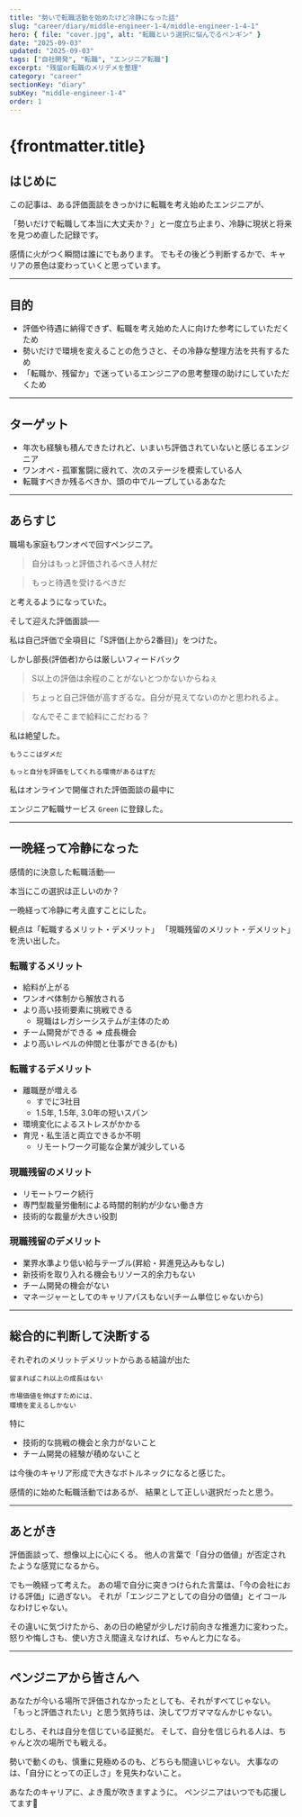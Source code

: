 ```yaml
---
title: "勢いで転職活動を始めたけど冷静になった話"
slug: "career/diary/middle-engineer-1-4/middle-engineer-1-4-1"
hero: { file: "cover.jpg", alt: "転職という選択に悩んでるペンギン" }
date: "2025-09-03"
updated: "2025-09-03"
tags: ["自社開発", "転職", "エンジニア転職"]
excerpt: "残留or転職のメリデメを整理"
category: "career"
sectionKey: "diary"
subKey: "middle-engineer-1-4"
order: 1
---
```


# {frontmatter.title}

## はじめに
この記事は、ある評価面談をきっかけに転職を考え始めたエンジニアが、

「勢いだけで転職して本当に大丈夫か？」と一度立ち止まり、冷静に現状と将来を見つめ直した記録です。

感情に火がつく瞬間は誰にでもあります。
でもその後どう判断するかで、キャリアの景色は変わっていくと思っています。

---

## 目的

- 評価や待遇に納得できず、転職を考え始めた人に向けた参考にしていただくため
- 勢いだけで環境を変えることの危うさと、その冷静な整理方法を共有するため
- 「転職か、残留か」で迷っているエンジニアの思考整理の助けにしていただくため

---

## ターゲット
- 年次も経験も積んできたけれど、いまいち評価されていないと感じるエンジニア
- ワンオペ・孤軍奮闘に疲れて、次のステージを模索している人
- 転職すべきか残るべきか、頭の中でループしているあなた

---

## あらすじ

職場も家庭もワンオペで回すペンジニア。

> 自分はもっと評価されるべき人材だ

> もっと待遇を受けるべきだ

と考えるようになっていた。

そして迎えた評価面談──

私は自己評価で全項目に「S評価(上から2番目)」をつけた。

しかし部長(評価者)からは厳しいフィードバック

> S以上の評価は余程のことがないとつかないからねぇ

> ちょっと自己評価が高すぎるな。自分が見えてないのかと思われるよ。

> なんでそこまで給料にこだわる？

私は絶望した。

```
もうここはダメだ

もっと自分を評価をしてくれる環境があるはずだ
```

私はオンラインで開催された評価面談の最中に

エンジニア転職サービス `Green` に登録した。

---

## 一晩経って冷静になった

感情的に決意した転職活動──

本当にこの選択は正しいのか？

一晩経って冷静に考え直すことにした。

観点は「転職するメリット・デメリット」
「現職残留のメリット・デメリット」を洗い出した。

### 転職するメリット

- 給料が上がる
- ワンオペ体制から解放される
- より高い技術要素に挑戦できる
  - 現職はレガシーシステムが主体のため
- チーム開発ができる => 成長機会
- より高いレベルの仲間と仕事ができる(かも)

### 転職するデメリット

- 離職歴が増える
  - すでに3社目
  - 1.5年, 1.5年, 3.0年の短いスパン
- 環境変化によるストレスがかかる
- 育児・私生活と両立できるか不明
  - リモートワーク可能な企業が減少している

### 現職残留のメリット

- リモートワーク続行
- 専門型裁量労働制による時間的制約が少ない働き方
- 技術的な裁量が大きい役割

### 現職残留のデメリット

- 業界水準より低い給与テーブル(昇給・昇進見込みもなし)
- 新技術を取り入れる機会もリソース的余力もない
- チーム開発の機会がない
- マネージャーとしてのキャリアパスもない(チーム単位じゃないから)

---

## 総合的に判断して決断する

それぞれのメリットデメリットからある結論が出た

```
留まればこれ以上の成長はない

市場価値を伸ばすためには、
環境を変えるしかない
```

特に

- 技術的な挑戦の機会と余力がないこと
- チーム開発の経験が積めないこと

は今後のキャリア形成で大きなボトルネックになると感じた。

感情的に始めた転職活動ではあるが、
結果として正しい選択だったと思う。

---

## あとがき
評価面談って、想像以上に心にくる。
他人の言葉で「自分の価値」が否定されたような感覚になるから。

でも一晩経って考えた。
あの場で自分に突きつけられた言葉は、「今の会社における評価」に過ぎない。
それが「エンジニアとしての自分の価値」とイコールなわけじゃない。

その違いに気づけたから、あの日の絶望が少しだけ前向きな推進力に変わった。
怒りや悔しさも、使い方さえ間違えなければ、ちゃんと力になる。

---

## ペンジニアから皆さんへ
あなたが今いる場所で評価されなかったとしても、それがすべてじゃない。
「もっと評価されたい」と思う気持ちは、決してワガママなんかじゃない。

むしろ、それは自分を信じている証拠だ。
そして、自分を信じられる人は、ちゃんと次の場所でも戦える。

勢いで動くのも、慎重に見極めるのも、どちらも間違いじゃない。
大事なのは、「自分にとっての正しさ」を見失わないこと。

あなたのキャリアに、よき風が吹きますように。
ペンジニアはいつでも応援してます🐧